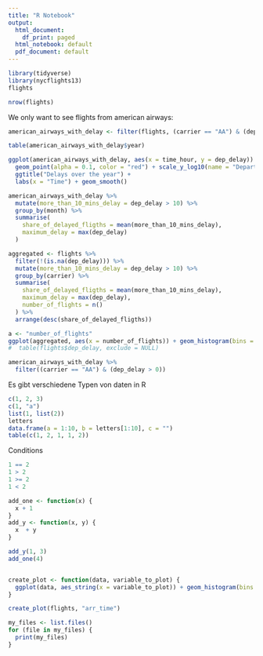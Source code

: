 ```yaml
---
title: "R Notebook"
output:
  html_document:
    df_print: paged
  html_notebook: default
  pdf_document: default
---
```


```r
library(tidyverse)
library(nycflights13)
flights
```

```r
nrow(flights)
```

We only want to see flights from american airways:
```r
american_airways_with_delay <- filter(flights, (carrier == "AA") & (dep_delay > 0))

table(american_airways_with_delay$year)

ggplot(american_airways_with_delay, aes(x = time_hour, y = dep_delay)) +
  geom_point(alpha = 0.1, color = "red") + scale_y_log10(name = "Departure Delay in Minutes") + 
  ggtitle("Delays over the year") + 
  labs(x = "Time") + geom_smooth()

american_airways_with_delay %>%
  mutate(more_than_10_mins_delay = dep_delay > 10) %>%
  group_by(month) %>%
  summarise(
    share_of_delayed_fligths = mean(more_than_10_mins_delay),
    maximum_delay = max(dep_delay)
  )
```


```r
aggregated <- flights %>%
  filter(!(is.na(dep_delay))) %>%
  mutate(more_than_10_mins_delay = dep_delay > 10) %>%
  group_by(carrier) %>%
  summarise(
    share_of_delayed_fligths = mean(more_than_10_mins_delay),
    maximum_delay = max(dep_delay), 
    number_of_flights = n()
  ) %>%
  arrange(desc(share_of_delayed_fligths))

a <- "number_of_flights"
ggplot(aggregated, aes(x = number_of_flights)) + geom_histogram(bins = 10)
#  table(flights$dep_delay, exclude = NULL)
```

```r
american_airways_with_delay %>%
  filter((carrier == "AA") & (dep_delay > 0))
```


Es gibt verschiedene Typen von daten in R
```r
c(1, 2, 3)
c(1, "a")
list(1, list(2))
letters
data.frame(a = 1:10, b = letters[1:10], c = "")
table(c(1, 2, 1, 1, 2))
```


Conditions
```r
1 == 2
1 > 2
1 >= 2
1 < 2
```




```r
add_one <- function(x) {
  x + 1
}
add_y <- function(x, y) {
  x  + y
}

add_y(1, 3)
add_one(4)


create_plot <- function(data, variable_to_plot) {
  ggplot(data, aes_string(x = variable_to_plot)) + geom_histogram(bins = 10)
}

create_plot(flights, "arr_time")
```

```r
my_files <- list.files()
for (file in my_files) {
  print(my_files)
}
```

